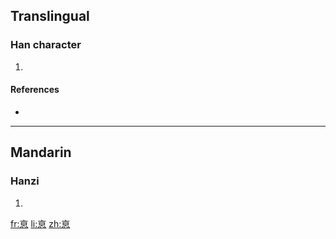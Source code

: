 ==Translingual==

===Han character===
{{Han char|rn=61|rad=心|as=06|sn=10|four=|canj=卜日心 (YAP)}}

# {{defn|Han|sort=心06}}

====References====
* {{Han ref|kx=0386.161|dkj=10617|dj=0718.120|hdz=42292.080|uh=6074|ud=24692}}

----

==Mandarin==

===Hanzi===
{{cmn-hanzi|pin=[[dé]] ([[de2]])|wg=te<sup>2</sup>}}

# {{defn|Mandarin|sort=心06}}

[[fr:恴]]
[[li:恴]]
[[zh:恴]]